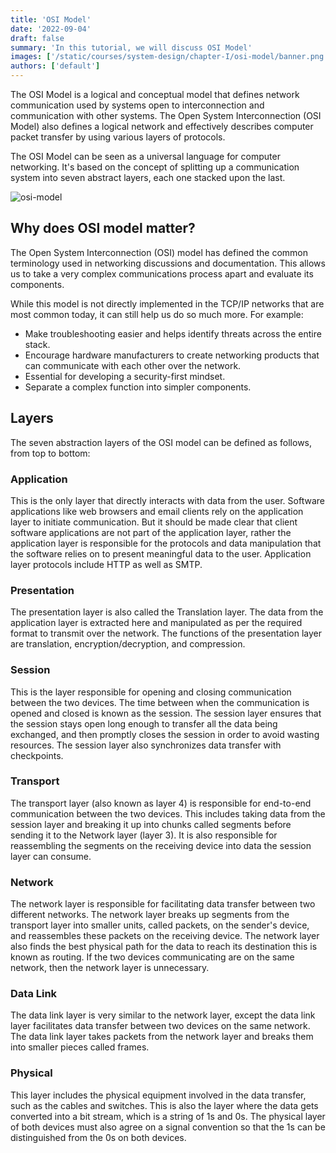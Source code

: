 ```yaml
---
title: 'OSI Model'
date: '2022-09-04'
draft: false
summary: 'In this tutorial, we will discuss OSI Model'
images: ['/static/courses/system-design/chapter-I/osi-model/banner.png']
authors: ['default']
---
```


The OSI Model is a logical and conceptual model that defines network communication used by systems open to interconnection and communication with other systems. The Open System Interconnection (OSI Model) also defines a logical network and effectively describes computer packet transfer by using various layers of protocols.

The OSI Model can be seen as a universal language for computer networking. It's based on the concept of splitting up a communication system into seven abstract layers, each one stacked upon the last.

![osi-model](/static/courses/system-design/chapter-I/osi-model/osi-model.png)

## Why does OSI model matter?

The Open System Interconnection (OSI) model has defined the common terminology used in networking discussions and documentation. This allows us to take a very complex communications process apart and evaluate its components.

While this model is not directly implemented in the TCP/IP networks that are most common today, it can still help us do so much more. For example:

- Make troubleshooting easier and helps identify threats across the entire stack.
- Encourage hardware manufacturers to create networking products that can communicate with each other over the network.
- Essential for developing a security-first mindset.
- Separate a complex function into simpler components.

## Layers

The seven abstraction layers of the OSI model can be defined as follows, from top to bottom:

### Application

This is the only layer that directly interacts with data from the user. Software applications like web browsers and email clients rely on the application layer to initiate communication. But it should be made clear that client software applications are not part of the application layer, rather the application layer is responsible for the protocols and data manipulation that the software relies on to present meaningful data to the user. Application layer protocols include HTTP as well as SMTP.

### Presentation

The presentation layer is also called the Translation layer. The data from the application layer is extracted here and manipulated as per the required format to transmit over the network. The functions of the presentation layer are translation, encryption/decryption, and compression.

### Session

This is the layer responsible for opening and closing communication between the two devices. The time between when the communication is opened and closed is known as the session. The session layer ensures that the session stays open long enough to transfer all the data being exchanged, and then promptly closes the session in order to avoid wasting resources. The session layer also synchronizes data transfer with checkpoints.

### Transport

The transport layer (also known as layer 4) is responsible for end-to-end communication between the two devices. This includes taking data from the session layer and breaking it up into chunks called segments before sending it to the Network layer (layer 3). It is also responsible for reassembling the segments on the receiving device into data the session layer can consume.

### Network

The network layer is responsible for facilitating data transfer between two different networks. The network layer breaks up segments from the transport layer into smaller units, called packets, on the sender's device, and reassembles these packets on the receiving device. The network layer also finds the best physical path for the data to reach its destination this is known as routing. If the two devices communicating are on the same network, then the network layer is unnecessary.

### Data Link

The data link layer is very similar to the network layer, except the data link layer facilitates data transfer between two devices on the same network. The data link layer takes packets from the network layer and breaks them into smaller pieces called frames.

### Physical

This layer includes the physical equipment involved in the data transfer, such as the cables and switches. This is also the layer where the data gets converted into a bit stream, which is a string of 1s and 0s. The physical layer of both devices must also agree on a signal convention so that the 1s can be distinguished from the 0s on both devices.
